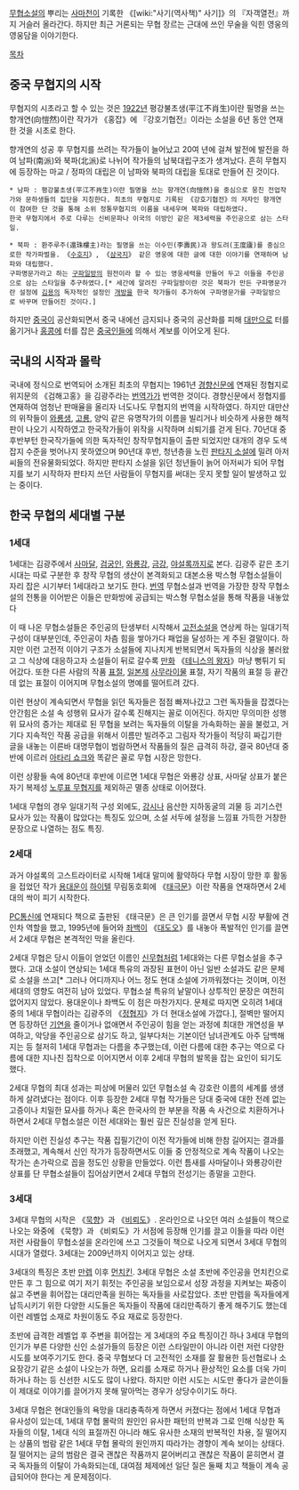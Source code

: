 [[무협소설]]의 뿌리는 [[사마천]]이 기록한 《[wiki:"사기(역사책)" 사기]》의 『자객열전』까지 거슬러 올라간다. 하지만 최근 거론되는 무협 장르는 근대에 쓰인 무술을 익힌 영웅의 영웅담을 이야기한다.

[[목차]]
== 중국 무협지의 시작 ==
무협지의 시초라고 할 수 있는 것은 [[1922년]] 평강불초생(平江不肖生)이란 필명을 쓰는 향개연(向愷然)이란 작가가 《홍잡》에 『강호기협전』이라는 소설을 6년 동안 연재한 것을 시초로 한다.

향개연의 성공 후 무협지를 쓰려는 작가들이 늘어났고 20여 년에 걸쳐 발전에 발전을 하여 남파(南派)와 북파(北派)로 나뉘어 작가들의 남북대립구조가 생겨났다. 흔히 무협지에 등장하는 마교 / 정파의 대립은 이 남파와 북파의 대립을 토대로 만들어 진 것이다.

 * 남파 : 평강불초생(平江不肖生)이란 필명을 쓰는 향개연(向愷然)을 중심으로 뭉친 전업작가와 문하생들의 집단을 지칭한다. 최초의 무협지로 기록된 《강호기협전》의 저자인 향개연이 참여한 단 것을 통해 소위 정통무협지의 이름을 내세우며 북파와 대립하였다.
 한국 무협지에서 주로 다루는 신비문파나 이국의 이방인 같은 제3세력을 주인공으로 삼는 스타일.

 * 북파 : 환주루주(還珠樓主)라는 필명을 쓰는 이수민(李壽民)과 왕도려(王度廬)를 중심으로한 작가파벌을. 《[[수호지]]》, 《[[삼국지]]》 같은 영웅에 대한 글에 대한 이야기를 연재하며 남파와 대립했다.
 구파명문가라고 하는 [[구파일방]]의 원전이라 할 수 있는 영웅세력을 만들어 두고 이들을 주인공으로 삼는 스타일을 추구하였다.[* 세간에 알려진 구파일방이란 것은 북파가 만든 구파명문가란 설정에 [[김용]]의 독자적인 설정인 [[개방]]을 한국 작가들이 추가하여 구파명문가를 구파일방으로 바꾸며 만들어진 것이다.]

하지만 [[중국]]이 공산화되면서 중국 내에선 금지되나 중국의 공산화를 피해 [[대만]]으로 터를 옮기거나 [[홍콩]]에 터를 잡은 [[중국인]]들에 의해서 계보를 이어오게 된다.

== 국내의 시작과 몰락 ==
국내에 정식으로 번역되어 소개된 최초의 무협지는 1961년 [[경향신문]]에 연재된 정협지로 위지문의 《검해고홍》을 김광주라는 [[번역가]]가 번역한 것이다. 경향신문에서 정협지를 연재하여 엄청난 판매율을 올리자 너도나도 무협지의 번역을 시작하였다. 하지만 대만산의 위작들이 [[와룡생]], [[고룡]], 양익 같은 유명작가의 이름을 빌리거나 비슷하게 사용한 해적판이 나오기 시작하였고 한국작가들이 위작을 시작하며 쇠퇴기를 걷게 된다. 70년대 중후반부턴 한국작가들에 의한 독자적인 창작무협지들이 출판 되었지만 대개의 경우 도색잡지 수준을 벗어나지 못하였으며 90년대 후반, 청년층을 노린 [[판타지 소설]]에 밀려 아저씨들의 전유물화되었다. 하지만 판타지 소설을 읽던 청년들이 늙어 아저씨가 되어 무협지를 보기 시작하자 판타지 쓰던 사람들이 무협지를 써대는 웃지 못할 일이 발생하고 있는 중이다.

== 한국 무협의 세대별 구분 ==
=== 1세대 ===
1세대는 김광주에서 [[사마달]], [[검궁인]], [[와룡강]], [[금강]], [[야설록]]까지로 본다. 김광주 같은 초기 시대는 따로 구분한 후 창작 무협의 생산이 본격화되고 대본소용 박스형 무협소설들이 자리 잡은 시기부터 1세대라고 보기도 한다. [[번역]] 무협소설과 번역을 가장한 창작 무협소설의 전통을 이어받은 이들은 만화방에 공급되는 박스형 무협소설을 통해 작품을 내놓았다

이 때 나온 무협소설들은 주인공의 탄생부터 시작해서 [[고전소설]]을 연상케 하는 일대기적 구성이 대부분인데, 주인공이 차츰 힘을 쌓아가다 패업을 달성하는 게 주된 결말이다. 하지만 이런 고전적 이야기 구조가 소설들에 지나치게 반복되면서 독자들의 식상을 불러왔고 그 식상에 대응하고자 소설들이 뒤로 갈수록 [[만화]] 《[[테니스의 왕자]]》마냥 뻥튀기 되어갔다. 또한 다른 사람의 작품 [[표절]], [[일본]]제 [[사무라이]]물 표절, 자기 작품의 표절 등 끝간 데 없는 표절이 이어지며 무협소설의 명예를 떨어트려 갔다.  
 
이런 현상이 계속되면서 무협을 읽던 독자들은 점점 빠져나갔고 그런 독자들을 잡겠다는 안간힘은 소설 속 성행위 묘사가 갈수록 진해지는 꼴로 이어진다. 하지만 무의미한 성행위 묘사의 증가는 제대로 된 무협을 보려는 독자들의 이탈을 가속화하는 꼴을 불렀고, 거기다 지속적인 작품 공급을 위해서 이름만 빌려주고 그림자 작가들이 적당히 짜깁기한 글을 내놓는 이른바 대명무협이 범람하면서 작품들의 질은 급격히 하강, 결국 80년대 중반에 이르러 [[아타리 쇼크]]와 똑같은 꼴로 무협 시장은 망한다.

이런 상황들 속에 80년대 후반에 이르면 1세대 무협은 와룡강 상표, 사마달 상표가 붙은 자기 복제성 [[노루표 무협지]]를 제외하곤 멸종 상태로 이어졌다.

1세대 무협의 경우 일대기적 구성 외에도, [[강시]]나 음산한 지하동굴의 괴물 등 괴기스런 묘사가 있는 작품이 많았다는 특징도 있으며, 소설 서두에 설정을 느낌표 가득한 거창한 문장으로 나열하는 점도 특징.

=== 2세대 ===
과거 야설록의 고스트라이터로 시작해 1세대 말미에 활약하다 무협 시장이 망한 후 활동을 접었던 작가 [[용대운]]이 [[하이텔]] 무림동호회에 《[[태극문]]》이란 작품을 연재하면서 2세대의 싹이 피기 시작한다. 

[[PC통신]]에 연재되다 책으로 출판된 《태극문》은 큰 인기를 끌면서 무협 시장 부활에 견인차 역할을 했고, 1995년에 들어와 [[좌백]]이 《[[대도오]]》를 내놓아 폭발적인 인기를 끌면서 2세대 무협은 본격적인 막을 올린다. 

2세대 무협은 당시 이들이 얻었던 이름인 [[신무협]]처럼 1세대와는 다른 무협소설을 추구했다. 고대 소설이 연상되는 1세대 특유의 과장된 표현이 아닌 일반 소설과도 같은 문체로 소설을 쓰고[* 그러나 어디까지나 어느 정도 현대 소설에 가까워졌다는 것이며, 이전 세대의 영향도 여전히 남아 있었다. 무협소설 특유의 낱말이나 상투적인 문장은 여전히 없어지지 않았다. 용대운이나 좌백도 이 점은 마찬가지다. 문체로 따지면 오히려 1세대 중의 1세대 무협이라는 김광주의 《[[정협지]]》가 더 현대소설에 가깝다.], 절벽만 떨어지면 등장하던 [[기연]]을 줄이거나 없애면서 주인공이 힘을 얻는 과정에 최대한 개연성을 부여하고, 악당을 주인공으로 삼기도 하고, 일부다처는 기본이던 남녀관계도 아주 담백해지는 등 철저히 1세대 무협과는 다름을 추구했는데, 이런 다름에 대한 추구는 역으로 다름에 대한 지나친 집착으로 이어지면서 이후 2세대 무협의 발목을 잡는 요인이 되기도 했다.

2세대 무협의 최대 성과는 피상에 머물러 있던 무협소설 속 강호란 이름의 세계를 생생하게 살려냈다는 점이다. 이후 등장한 2세대 무협 작가들은 당대 중국에 대한 전례 없는 고증이나 치밀한 묘사를 하거나 혹은 한국사의 한 부분을 작품 속 사건으로 치환하거나 하면서 2세대 무협소설은 이전 세대와는 훨씬 깊은 진실성을 얻게 된다.

하지만 이런 진실성 추구는 작품 집필기간이 이전 작가들에 비해 한참 길어지는 결과를 초래했고, 계속해서 신인 작가가 등장하면서도 이들 중 안정적으로 계속 작품이 나오는 작가는 손가락으로 꼽을 정도인 상황을 만들었다. 이런 틈새를 사마달이나 와룡강이란 상표를 단 무협소설들이 집어삼키면서 2세대 무협의 전성기는 종말을 고한다.

=== 3세대 ===
3세대 무협의 시작은 《[[묵향]]》과 《[[비뢰도]]》. 온라인으로 나오던 여러 소설들이 책으로 나오는 와중에 《묵향》과 《비뢰도》가 서점에 등장해 인기를 끌고 이들을 따라 이런 저런 사람들이 무협소설을 온라인에 쓰고 그것들이 책으로 나오게 되면서 3세대 무협의 시대가 열렸다. 3세대는 2009년까지 이어지고 있는 상태.

3세대의 특징은 초반 [[만렙]] 이후 [[먼치킨]]. 3세대 무협은 소설 초반에 주인공을 먼치킨으로 만든 후 그 힘으로 여기 저기 휘젓는 주인공을 보임으로서 성장 과정을 지켜보는 짜증이 싫고 주변을 휘어잡는 대리만족을 원하는 독자들을 사로잡았다. 초반 만렙을 독자들에게 납득시키기 위한 다양한 시도들은 독자들이 작품에 대리만족하기 좋게 해주기도 했는데 이런 레벨업 소재로 차원이동도 주요 재료로 등장한다.  

초반에 급격한 레벨업 후 주변을 휘어잡는 게 3세대의 주요 특징이긴 하나 3세대 무협의 인기가 부른 다양한 신인 소설가들의 등장은 이런 스타일만이 아니라 이런 저런 다양한 시도를 보여주기기도 한다. 중국 무협보다 더 고전적인 소재를 잘 활용한 등선협로나 소요장강기 같은 소설이 나오는가 하면, 요리를 소재로 하거나 환상적인 요소를 더욱 가미하거나 하는 등 신선한 시도도 많이 나왔다. 하지만 이런 시도는 시도만 좋다가 글쓴이들이 제대로 이야기를 끌어가지 못해 말아먹는 경우가 상당수이기도 하다.

3세대 무협은 현대인들의 욕망을 대리충족하게 하면서 커졌다는 점에서 1세대 무협과 유사성이 있는데, 1세대 무협 몰락의 원인인 유사한 패턴의 반복과 그로 인해 식상한 독자들의 이탈, 1세대 식의 표절까진 아니라 해도 유사한 소재의 반복적인 차용, 질 떨어지는 상품의 범람 같은 1세대 무협 몰락의 원인까지 따라가는 경향이 계속 보이는 상태다. 질 떨어지는 글의 범람은 결국 괜찮은 작품까지 묻어버리고 괜찮은 작품이 묻히면서 결국 독자들의 이탈이 가속화되는데, 대여점 체제에선 일단 질은 둘째 치고 책들이 계속 공급되어야 한다는 게 문제점이다.
